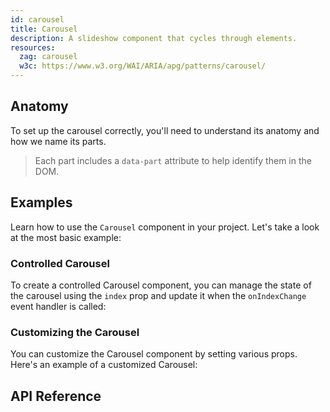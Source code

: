 ```yaml
---
id: carousel
title: Carousel
description: A slideshow component that cycles through elements.
resources:
  zag: carousel
  w3c: https://www.w3.org/WAI/ARIA/apg/patterns/carousel/
---
```



<ComponentPreview />

## Anatomy

To set up the carousel correctly, you'll need to understand its anatomy and how
we name its parts.

> Each part includes a `data-part` attribute to help identify them in the DOM.

<Anatomy id="carousel" />

## Examples

Learn how to use the `Carousel` component in your project. Let's take a look at
the most basic example:

<Story id="Basic" />

### Controlled Carousel

To create a controlled Carousel component, you can manage the state of the
carousel using the `index` prop and update it when the `onIndexChange` event
handler is called:

<Story id="Controlled" />

### Customizing the Carousel

You can customize the Carousel component by setting various props. Here's an
example of a customized Carousel:

<Story id="Customized" />

## API Reference

<ComponentTypes />
